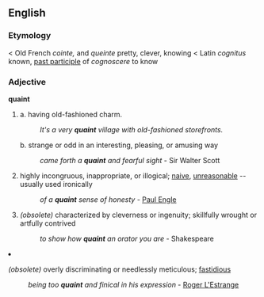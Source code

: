 ==English==

=== Etymology ===
< Old French ''cointe,'' and ''queinte'' pretty, clever, knowing < Latin ''cognitus'' known, [[past participle]] of ''cognoscere'' to know

=== Adjective ===
'''quaint'''<ol>
<li>a. having old-fashioned charm.
:''It's a very '''quaint''' village with old-fashioned storefronts.''
b. strange or odd in an interesting, pleasing, or amusing way
: ''came forth a '''quaint''' and fearful sight'' - Sir Walter Scott
<li> highly incongruous, inappropriate, or illogical; [[naive]], [[unreasonable]] -- usually used ironically
: ''of a '''quaint''' sense of honesty'' - [[wikipedia:Paul Engle|Paul Engle]]
<li> ''(obsolete)'' characterized by cleverness or ingenuity; skillfully wrought or artfully contrived
: ''to show how '''quaint''' an orator you are'' - Shakespeare
<li> ''(obsolete)'' overly discriminating or needlessly meticulous; [[fastidious]]
: ''being too '''quaint''' and finical in his expression'' - [[wikipedia:Roger L'Estrange|Roger L'Estrange]]</ol>